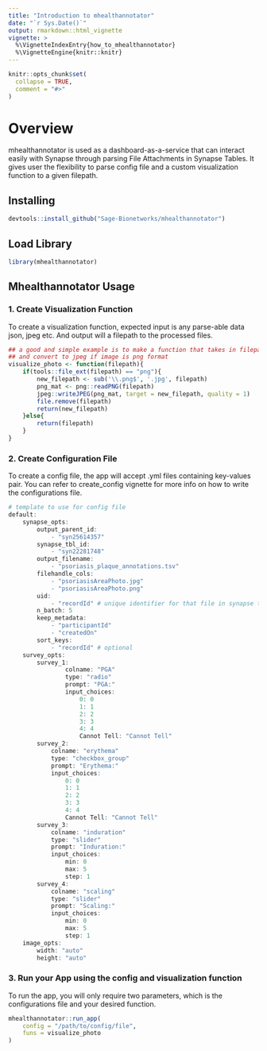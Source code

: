 ```yaml
---
title: "Introduction to mhealthannotator"
date: "`r Sys.Date()`"
output: rmarkdown::html_vignette
vignette: >
  %\VignetteIndexEntry{how_to_mhealthannotator}
  %\VignetteEngine{knitr::knitr}
---
```


```r
knitr::opts_chunk$set(
  collapse = TRUE,
  comment = "#>"
)
```

# Overview

mhealthannotator is used as a dashboard-as-a-service that can interact easily with Synapse through parsing File Attachments in Synapse Tables. It gives user the flexibility to parse config file and a custom visualization function to a given filepath.

## Installing 
```r
devtools::install_github("Sage-Bionetworks/mhealthannotator")
```


## Load Library
```r
library(mhealthannotator)
```


## Mhealthannotator Usage

### 1. Create Visualization Function

To create a visualization function, expected input is any parse-able data json, jpeg etc. And output will a filepath to the processed files.

```r
## a good and simple example is to make a function that takes in filepath
## and convert to jpeg if image is png format
visualize_photo <- function(filepath){
    if(tools::file_ext(filepath) == "png"){
        new_filepath <- sub('\\.png$', '.jpg', filepath)
        png_mat <- png::readPNG(filepath)
        jpeg::writeJPEG(png_mat, target = new_filepath, quality = 1)
        file.remove(filepath)
        return(new_filepath)
    }else{
        return(filepath)
    }
}
```

### 2. Create Configuration File

To create a config file, the app will accept .yml files containing key-values pair. You can refer to create_config vignette for more info on how to write the configurations file.

```r
# template to use for config file
default:
    synapse_opts:
        output_parent_id: 
            - "syn25614357"
        synapse_tbl_id: 
            - "syn22281748" 
        output_filename: 
            - "psoriasis_plaque_annotations.tsv"
        filehandle_cols:
            - "psoriasisAreaPhoto.jpg"
            - "psoriasisAreaPhoto.png"
        uid: 
            - "recordId" # unique identifier for that file in synapse table
        n_batch: 5
        keep_metadata:
            - "participantId"
            - "createdOn"
        sort_keys:
            - "recordId" # optional
    survey_opts:
        survey_1:
                colname: "PGA"
                type: "radio"
                prompt: "PGA:"
                input_choices:
                    0: 0
                    1: 1
                    2: 2
                    3: 3
                    4: 4
                    Cannot Tell: "Cannot Tell"
        survey_2:
            colname: "erythema"
            type: "checkbox_group"
            prompt: "Erythema:"
            input_choices:
                0: 0
                1: 1
                2: 2
                3: 3
                4: 4
                Cannot Tell: "Cannot Tell"
        survey_3:
            colname: "induration"
            type: "slider"
            prompt: "Induration:"
            input_choices:
                min: 0
                max: 5
                step: 1
        survey_4:
            colname: "scaling"
            type: "slider"
            prompt: "Scaling:"
            input_choices:
                min: 0
                max: 5
                step: 1
    image_opts:
        width: "auto"
        height: "auto"
```


### 3. Run your App using the config and visualization function

To run the app, you will only require two parameters, which is the configurations file and your desired function. 

```r
mhealthannotator::run_app(
    config = "/path/to/config/file",
    funs = visualize_photo
)
```

